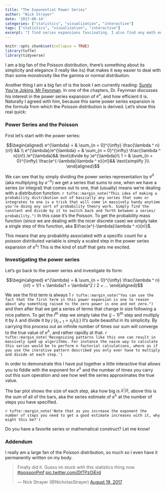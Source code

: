 ```yaml
---
title: "The Exponential Power Series"
author: "Nick Strayer"
date: '2017-08-14'
categories: ["statistics", "visualization", "interactive"]
tags: ["statistics", "visualization", "interactive"]
excerpt: "I find series expansions fascinating. I also find any math envolving e to be fascinating. Here I explain some of the facets of the exponential power series and its connection to my favorite distribution, the Poisson."
---
```

  
  
```r
knitr::opts_chunk$set(collapse = TRUE)
library(tufte)
library(tidyverse)
```

I am a big fan of the Poisson distribution, there's something about its simplicity and elegance (I really like $\lambda$s) that makes it way easier to deal with than some monstrosity like the gamma or normal distribution. 

Another thing I am a big fan of is the book I am currently reading: [Surely You're Joking, Mr Feynman](https://www.amazon.com/Surely-Feynman-Adventures-Curious-Character/dp/0393316041/). In one of the chapters, Dr. Feynman discusses his interest in the power series expansion of $e^x$, and how efficient it is. Naturally I agreed with him, because this same power series expansion is the formula from which the Poisson distribution is derived. Let's show this real quick: 


### Power Series and the Poisson

First let's start with the power series:

$$\begin{aligned}
e^{\lambda} = & \sum_{n = 0}^{\infty} \frac{\lambda ^ n}{n!} && \\
e^{\lambda}/e^{\lambda} = & \sum_{n = 0}^{\infty} \frac{\lambda ^ n}{n!} /e^{\lambda}&&  \text{divide by }e^{\lambda}\\
1 = & \sum_{n = 0}^{\infty} \frac{e^{-\lambda}\lambda ^ n}{n!}&& \text{simplify }\\
\end{aligned}$$

We can see that by simply dividing the power series representation by $e^{\lambda}$ (aka multiplying by $e^{-\lambda}$) we get a series that sums to one, when we have a series (or integral) that comes out to one, that (usually) means we're dealing with a distribution function. `r tufte::margin_note("This idea of making a probability distribution out of basically any series that sums or integrates to one is a trick that will come in massively handy anytime you're doing any sort of probability theory work. Simply find the constant and divide by it to switch back and forth between a series/ probability.")` In this case it's the Poisson. To get the probability mass function (since we are dealing with the nicer discrete case) we simply take a single step of this function, aka $\frac{e^{-\lambda}\lambda ^ n}{n!}$. 

This means that any probability associated with a specific count for a poisson distributed variable is simply a scaled step in the power series expansion of $e^{\lambda}$! This is the kind of stuff that gets me excited.

### Investigating the power series

Let's go back to the power series and investigate its form: 

$$\begin{aligned}
e^{\lambda} = & \sum_{n = 0}^{\infty} \frac{\lambda ^ n}{n!} = 1/1 + \lambda/1 + \lambda^2 / 2 + ...
\end{aligned}$$

We see the first term is always 1 `r tufte::margin_note("You can use the fact that the first term in this power expansion is one to reason about why something raised to the zero power is one and not zero.")` and then after that we get a series of terms that change in size following a nice pattern. To get the $i^{th}$ step we simply take the $(j - 1)^{th}$ step and multiply it by $\lambda$ and divide it by $j$ ($s_{j+ 1} = s_j\lambda/j.$) It's quite beautiful in its simplicity. By carrying this process out an infinite number of times our sum will converge to the true value of $e^{\lambda}$, and rather rapidly at that. `r tufte::margin_note('Recognizing patterns like this one can result in massively sped up algorithms. For instance the naive way to calculate this series would be to perform n factorial calculations, where as if you use the iterative pattern described you only ever have to multiply and divide at each step.')`

In order to demonstrate this I have put together a little interactive that allows you to fiddle with the exponent for $e^{\lambda}$ and the number of times you carry out this sum operation and see how well the series approximates the true value. 

The bar plot shows the size of each step, aka how big is $\lambda^i/i!$, above this is the sum of all of the bars, aka the series estimate of $e^{\lambda}$ at the number of steps you have specified. 

<style>
svg text {
  font-family: garamond;
}
</style>

<div class = "fullwidth" id = "viz"></div>
<script src="https://cdn.rawgit.com/gka/d3-jetpack/master/build/d3v4%2Bjetpack.js"></script>
<script src="https://d3js.org/d3-scale-chromatic.v1.min.js"></script>
<script src="https://rawgit.com/nstrayer/slid3r/master/dist/slid3r.js"></script>
<script src="/js/bundle.js"></script>


`r tufte::margin_note('Note that as you increase the exponent the number of steps you need to get a good estimate increases with it, why might this be?')`

Do you have a favorite series or mathematical construct? Let me know! 


### Addendum

I really am a large fan of the Poisson distribution, so much so I even have it permanently written on my body. 

<blockquote class="twitter-tweet" data-lang="en"><p lang="en" dir="ltr">Finally did it. Guess im stuck with this statistics thing now. <a href="https://twitter.com/hashtag/poissonPmf?src=hash">#poissonPmf</a> <a href="https://t.co/DtTPzOiErd">pic.twitter.com/DtTPzOiErd</a></p>&mdash; Nick Strayer (@NicholasStrayer) <a href="https://twitter.com/NicholasStrayer/status/898908684637659136">August 19, 2017</a></blockquote>
<script async src="//platform.twitter.com/widgets.js" charset="utf-8"></script>
